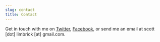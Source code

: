 ```yaml
---
slug: contact
title: Contact
---
```

Get in touch with me on [Twitter](http://www.twitter.com/scottlimbrick), [Facebook](https://www.facebook.com/scottlimbrickcomedy), or send me an email at scott \[dot] limbrick \[at] gmail.com.